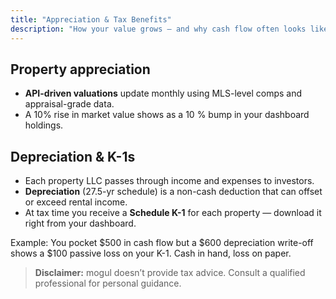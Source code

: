 ```yaml
---
title: "Appreciation & Tax Benefits"
description: "How your value grows — and why cash flow often looks like a loss on paper."
---
```


## Property appreciation

- **API-driven valuations** update monthly using MLS-level comps and appraisal-grade data.
- A 10% rise in market value shows as a 10 % bump in your dashboard holdings.

## Depreciation & K-1s

- Each property LLC passes through income and expenses to investors.
- **Depreciation** (27.5-yr schedule) is a non-cash deduction that can offset or exceed rental income.
- At tax time you receive a **Schedule K-1** for each property — download it right from your dashboard.

Example: You pocket \$500 in cash flow but a \$600 depreciation write-off shows a \$100 passive loss on your K-1. Cash in hand, loss on paper.

> **Disclaimer:** mogul doesn’t provide tax advice. Consult a qualified professional for personal guidance.